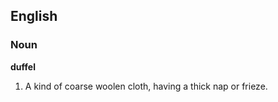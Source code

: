 ==English==

===Noun===

'''duffel'''

#A kind of coarse woolen cloth, having a thick nap or frieze.